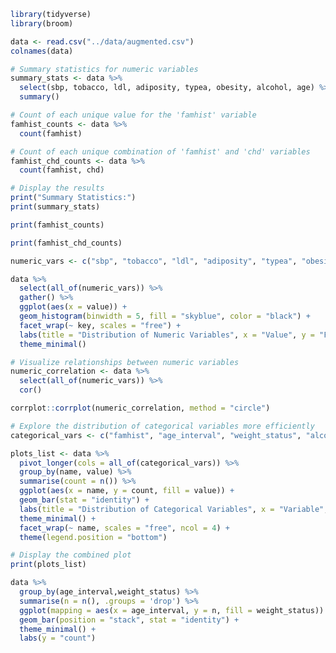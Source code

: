 ```r
library(tidyverse)
library(broom)
```

```r
data <- read.csv("../data/augmented.csv")
colnames(data)
```

```r
# Summary statistics for numeric variables
summary_stats <- data %>%
  select(sbp, tobacco, ldl, adiposity, typea, obesity, alcohol, age) %>%
  summary()
```

```r
# Count of each unique value for the 'famhist' variable
famhist_counts <- data %>%
  count(famhist)
```

```r
# Count of each unique combination of 'famhist' and 'chd' variables
famhist_chd_counts <- data %>%
  count(famhist, chd)
```

```r
# Display the results
print("Summary Statistics:")
print(summary_stats)
```

```r
print(famhist_counts)
```

```r
print(famhist_chd_counts)
```

```r
numeric_vars <- c("sbp", "tobacco", "ldl", "adiposity", "typea", "obesity", "alcohol", "age")

data %>%
  select(all_of(numeric_vars)) %>%
  gather() %>%
  ggplot(aes(x = value)) +
  geom_histogram(binwidth = 5, fill = "skyblue", color = "black") +
  facet_wrap(~ key, scales = "free") +
  labs(title = "Distribution of Numeric Variables", x = "Value", y = "Frequency") +
  theme_minimal()
```

```r
# Visualize relationships between numeric variables
numeric_correlation <- data %>%
  select(all_of(numeric_vars)) %>%
  cor()
```

```r
corrplot::corrplot(numeric_correlation, method = "circle")
```

```r

# Explore the distribution of categorical variables more efficiently
categorical_vars <- c("famhist", "age_interval", "weight_status", "alcohol_status", "exercise_habits", "inheritance", "chd_status")

plots_list <- data %>%
  pivot_longer(cols = all_of(categorical_vars)) %>%
  group_by(name, value) %>%
  summarise(count = n()) %>%
  ggplot(aes(x = name, y = count, fill = value)) +
  geom_bar(stat = "identity") +
  labs(title = "Distribution of Categorical Variables", x = "Variable", y = "Count") +
  theme_minimal() +
  facet_wrap(~ name, scales = "free", ncol = 4) +
  theme(legend.position = "bottom")

# Display the combined plot
print(plots_list)
```

```r
data %>% 
  group_by(age_interval,weight_status) %>% 
  summarise(n = n(), .groups = 'drop') %>% 
  ggplot(mapping = aes(x = age_interval, y = n, fill = weight_status)) +
  geom_bar(position = "stack", stat = "identity") + 
  theme_minimal() + 
  labs(y = "count")
```
